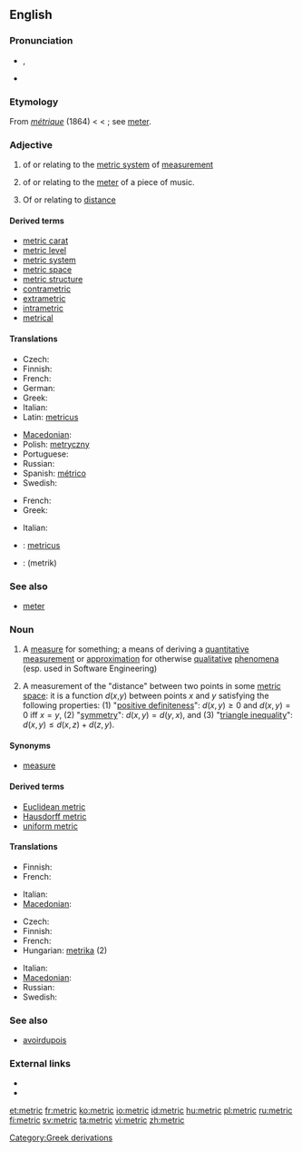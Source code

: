 {{wikipedia}}
==English==

===Pronunciation===
* {{IPA|/ˈmɛtɹɪk/}}, {{SAMPA|/"mEtrIk/}}
* {{hyphenation|met|ric}}

===Etymology===
From {{etyl|fr}} ''[[métrique]]'' (1864) < {{etyl|NL.}} {{term|metricus||pertaining to the system based on the meter}} < {{term|metrum||a meter}}; see [[meter]].

===Adjective===
{{en-adj|-}}

# of or relating to the [[metric system]] of [[measurement]]
# {{music}} of or relating to the [[meter]] of a piece of music.
# {{maths|physics}} Of or relating to [[distance]]

====Derived terms====
* [[metric carat]]
* [[metric level]]
* [[metric system]]
* [[metric space]]
* [[metric structure]]
* [[contrametric]]
* [[extrametric]]
* [[intrametric]]
* [[metrical]]

====Translations====
{{trans-top|relating to metric system}}
* Czech: {{t-|cs|metrický|m}}
* Finnish: {{t-|fi|metrinen}}
* French: {{t+|fr|métrique}}
* German: {{t+|de|metrisch}}
* Greek: {{t|el|μετρικός|tr=metrikós}}
* Italian: {{t-|it|metrico}}
* Latin: [[metricus]]
{{trans-mid}}
* [[Macedonian]]: {{t|mk|метрички|m|tr=métrički}}
* Polish: [[metryczny]] {{m}}
* Portuguese: {{t|pt|métrico|m}}
* Russian: {{t+|ru|метрический|tr=metríčeskij}}
* Spanish: [[métrico]]
* Swedish: {{t+|sv|metrisk}}
{{trans-bottom}}

{{trans-top|relating to musical meter}}
* French: {{t+|fr|métrique}}
* Greek: {{t|el|μετρικός|tr=metrikós}}
{{trans-mid}}
* Italian: {{t-|it|metrico}}
{{trans-bottom}}

{{checktrans-top}}
* {{ttbc|Latin}}: [[metricus]]
* {{ttbc|Persian}}: {{fa-Arab|[[متریک]]}} (metrik)
{{trans-bottom}}

===See also===
* [[meter]]

===Noun===
{{en-noun}}

# A [[measure]] for something; a means of deriving a [[quantitative]] [[measurement]] or [[approximation]] for otherwise [[qualitative]] [[phenomena]] (esp. used in Software Engineering)
# {{mathematics}} A measurement of the "distance" between two points in some [[metric space]]: it is a function ''d''(''x'',''y'') between points ''x'' and ''y'' satisfying the following properties: (1) "[[positive definiteness]]": <math> d(x,y) \ge 0 </math> and <math> d(x,y) = 0 \mbox{ iff } x=y </math>, (2) "[[symmetric|symmetry]]": <math> d(x,y) = d(y,x) </math>, and (3) "[[triangle inequality]]": <math> d(x,y) \le d(x,z) + d(z,y) </math>.

====Synonyms====
* [[measure]]

====Derived terms====
* [[Euclidean metric]]
* [[Hausdorff metric]]
* [[uniform metric]]

====Translations====
{{trans-top|measure}}
* Finnish: {{t+|fi|mittari}}
* French: {{t+|fr|métrique}}
{{trans-mid}}
* Italian: {{t+|it|metrica|f}}
* [[Macedonian]]: {{t-|mk|метрика|f|tr=métrika}}
{{trans-bottom}}

{{trans-top|mathematics}}
* Czech: {{t-|cs|metrika|f}}
* Finnish: {{t-|fi|metriikka}}
* French: {{t+|fr|métrique}}
* Hungarian: [[metrika]] (2)
{{trans-mid}}
* Italian: {{t+|it|metrica|f}}
* [[Macedonian]]: {{t-|mk|метрика|f|tr=métrika}}
* Russian: {{t+|ru|метрика|f|tr=métrika}}
* Swedish: {{t-|sv|metrik|c}}
{{trans-bottom}}

===See also===
* [[avoirdupois]]

===External links===
* {{R:Webster 1913}}
* {{R:Century 1911}}

[[Category:Greek derivations]]

[[et:metric]]
[[fr:metric]]
[[ko:metric]]
[[io:metric]]
[[id:metric]]
[[hu:metric]]
[[pl:metric]]
[[ru:metric]]
[[fi:metric]]
[[sv:metric]]
[[ta:metric]]
[[vi:metric]]
[[zh:metric]]